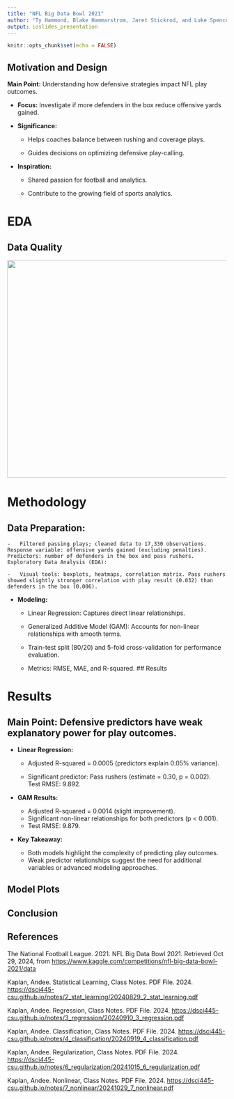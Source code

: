 ```yaml
---
title: "NFL Big Data Bowl 2021"
author: "Ty Hammond, Blake Hammarstrom, Jaret Stickrod, and Luke Spencer"
output: ioslides_presentation
---
```


```r
knitr::opts_chunk$set(echo = FALSE)
```


## Motivation and Design
**Main Point:** Understanding how defensive strategies impact NFL play outcomes.

-   **Focus:** Investigate if more defenders in the box reduce offensive yards gained.

-   **Significance:**

    -   Helps coaches balance between rushing and coverage plays.

    -   Guides decisions on optimizing defensive play-calling.

-   **Inspiration:**

    -   Shared passion for football and analytics.

    -   Contribute to the growing field of sports analytics.

# EDA

## Data Quality
<img src="Data Quality 445.png" width="700" height="500">


# Methodology

## Data Preparation:

    -   Filtered passing plays; cleaned data to 17,330 observations. Response variable: offensive yards gained (excluding penalties). Predictors: number of defenders in the box and pass rushers. Exploratory Data Analysis (EDA):

    -   Visual tools: boxplots, heatmaps, correlation matrix. Pass rushers showed slightly stronger correlation with play result (0.032) than defenders in the box (0.006).

-   **Modeling:**

    -   Linear Regression: Captures direct linear relationships.

    -   Generalized Additive Model (GAM): Accounts for non-linear relationships with smooth terms.

    -   Train-test split (80/20) and 5-fold cross-validation for performance evaluation.

    -   Metrics: RMSE, MAE, and R-squared. \## Results

# Results

## Main Point: Defensive predictors have weak explanatory power for play outcomes.

-   **Linear Regression:**

    -   Adjusted R-squared = 0.0005 (predictors explain 0.05% variance).

    -   Significant predictor: Pass rushers (estimate = 0.30, p = 0.002).\
        Test RMSE: 9.892.

-   **GAM Results:**

    -   Adjusted R-squared = 0.0014 (slight improvement).\
    -   Significant non-linear relationships for both predictors (p \< 0.001).\
    -   Test RMSE: 9.879.

-   **Key Takeaway:**

    -   Both models highlight the complexity of predicting play outcomes.\
    -   Weak predictor relationships suggest the need for additional variables or advanced modeling approaches.

## Model Plots

## Conclusion

## References

The National Football League. 2021. NFL Big Data Bowl 2021. Retrieved Oct 29, 2024, from <https://www.kaggle.com/competitions/nfl-big-data-bowl-2021/data>

Kaplan, Andee. Statistical Learning, Class Notes. PDF File. 2024. <https://dsci445-csu.github.io/notes/2_stat_learning/20240829_2_stat_learning.pdf>

Kaplan, Andee. Regression, Class Notes. PDF File. 2024. <https://dsci445-csu.github.io/notes/3_regression/20240910_3_regression.pdf>

Kaplan, Andee. Classification, Class Notes. PDF File. 2024. <https://dsci445-csu.github.io/notes/4_classification/20240919_4_classification.pdf>

Kaplan, Andee. Regularization, Class Notes. PDF File. 2024. <https://dsci445-csu.github.io/notes/6_regularization/20241015_6_regularization.pdf>

Kaplan, Andee. Nonlinear, Class Notes. PDF File. 2024. <https://dsci445-csu.github.io/notes/7_nonlinear/20241029_7_nonlinear.pdf>
